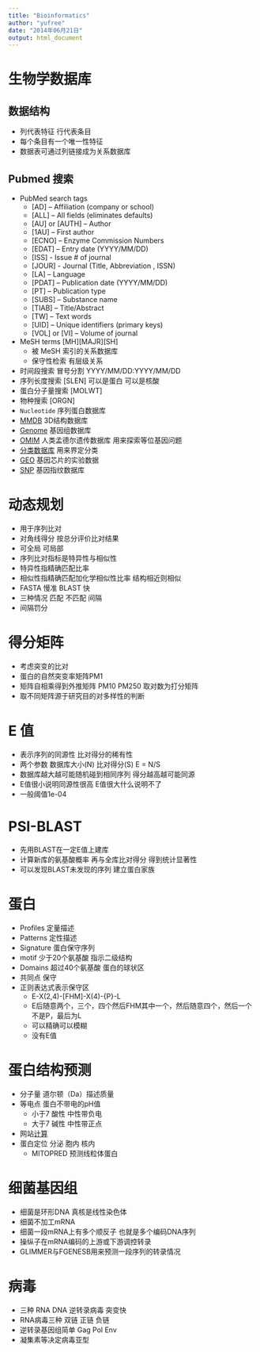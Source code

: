 ```yaml
---
title: "Bioinformatics"
author: "yufree"
date: "2014年06月21日"
output: html_document
---
```


# 生物学数据库

## 数据结构

- 列代表特征 行代表条目
- 每个条目有一个唯一性特征
- 数据表可通过列链接成为关系数据库

## Pubmed 搜索

- PubMed search tags
    - [AD] – Affiliation (company or school)
    - [ALL] – All fields (eliminates defaults)
    - [AU] or [AUTH] – Author
    - [1AU] – First author
    - [ECNO] – Enzyme Commission Numbers
    - [EDAT] – Entry date (YYYY/MM/DD)
    - [ISS] - Issue # of journal
    - [JOUR] - Journal (Title, Abbreviation , ISSN)
    - [LA] – Language
    - [PDAT] – Publication date (YYYY/MM/DD)
    - [PT] – Publication type
    - [SUBS] – Substance name
    - [TIAB] – Title/Abstract
    - [TW] – Text words
    - [UID] – Unique identifiers (primary keys)
    - [VOL] or [VI] – Volume of journal

- MeSH terms [MH][MAJR][SH]
    - 被 MeSH 索引的关系数据库
    - 保守性检索 有层级关系
- 时间段搜索 冒号分割 YYYY/MM/DD:YYYY/MM/DD
- 序列长度搜索 [SLEN] 可以是蛋白 可以是核酸
- 蛋白分子量搜索 [MOLWT]
- 物种搜索 [ORGN]
- `Nucleotide` 序列蛋白数据库
- [MMDB](http://www.ncbi.nlm.nih.gov/structure/) 3D结构数据库
- [Genome](http://www.ncbi.nlm.nih.gov/genome/) 基因组数据库
- [OMIM](http://omim.org/) 人类孟德尔遗传数据库 用来探索等位基因问题
- [分类数据库](http://www.ncbi.nlm.nih.gov/taxonomy) 用来界定分类
- [GEO](http://www.ncbi.nlm.nih.gov/geo/) 基因芯片的实验数据
- [SNP](http://www.ncbi.nlm.nih.gov/snp/) 基因指纹数据库

# 动态规划

- 用于序列比对
- 对角线得分 按总分评价比对结果
- 可全局 可局部
- 序列比对指标是特异性与相似性
- 特异性指精确匹配比率
- 相似性指精确匹配加化学相似性比率 结构相近则相似
- FASTA 慢准 BLAST 快
- 三种情况 匹配 不匹配 间隔
- 间隔罚分

# 得分矩阵

- 考虑突变的比对
- 蛋白的自然突变率矩阵PM1
- 矩阵自相乘得到外推矩阵 PM10 PM250 取对数为打分矩阵
- 取不同矩阵源于研究目的对多样性的判断

# E 值

- 表示序列的同源性 比对得分的稀有性
- 两个参数 数据库大小(N) 比对得分(S) E = N/S 
- 数据库越大越可能随机碰到相同序列 得分越高越可能同源
- E值很小说明同源性很高 E值很大什么说明不了
- 一般阈值1e-04

# PSI-BLAST

- 先用BLAST在一定E值上建库
- 计算新库的氨基酸概率 再与全库比对得分 得到统计显著性
- 可以发现BLAST未发现的序列 建立蛋白家族

# 蛋白

- Profiles 定量描述 
- Patterns 定性描述
- Signature 蛋白保守序列
- motif 少于20个氨基酸 指示二级结构
- Domains 超过40个氨基酸 蛋白的球状区
- 共同点 保守
- 正则表达式表示保守区
    - E-X(2,4)-[FHM]-X(4)-{P}-L
    - E后随意两个，三个，四个然后FHM其中一个，然后随意四个，然后一个不是P，最后为L
    - 可以精确可以模糊
    - 没有E值

# 蛋白结构预测

- 分子量 道尔顿（Da）描述质量
- 等电点 蛋白不带电的pH值
    - 小于7 酸性 中性带负电
    - 大于7 碱性 中性带正点
- 网站[计算](http://web.expasy.org/compute_pi/)
- 蛋白定位 分泌 胞内 核内
    - MITOPRED 预测线粒体蛋白

# 细菌基因组

- 细菌是环形DNA 真核是线性染色体
- 细菌不加工mRNA
- 细菌一段mRNA上有多个顺反子 也就是多个编码DNA序列
- 操纵子在mRNA编码的上游或下游调控转录
- GLIMMER与FGENESB用来预测一段序列的转录情况

# 病毒

- 三种 RNA DNA 逆转录病毒 突变快
- RNA病毒三种 双链 正链 负链
- 逆转录基因组简单 Gag Pol Env
- 凝集素等决定病毒亚型








